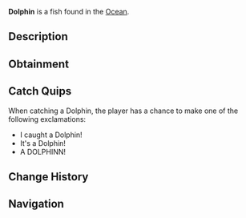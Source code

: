 {{FishInfobox
|image          = Dolphin.png
|rarity         = Legendary
|sea            = First Sea
|location       = [[Ocean]]
|sublocation    = 
|sources        = Fishing Rod
|radar_location = 
|prog_speed     = -5
|xp             = 600
|weather        = Clear
|time           = Day
|season         = Summer, Spring
|bait           = 
|base_weight    = 200
|base_value     = 1200
|weight_range   = 50
|base_chance    = 0.8
|base_resil     = 5
}}
'''Dolphin''' is a {{Rarity|Legendary}} fish found in the [[Ocean]].

== Description ==
{{Description|The Dolphin is a playful, intelligent marine mammal known for its sleek body, curved dorsal fin, and high intelligence. Dolphins are fast swimmers, known for jumping out of the water in graceful arcs and interacting with boats and swimmers. Found in the ocean.|Bestiary Entry}}

== Obtainment ==
{{Description|Found in the ocean.|Bestiary Hint}}
{{Fish Availability|
Ancient Isle/Algae Hunt
Atlantis/Surrounding Ocean
Forsaken Shores/Algae Hunt
Lovestorm/Normal
Lovestorm/Supercharged
Lucky Event/Blarney McBreeze
Lucky Event/O'Mango Goldgrin
Lucky Event/Plumrick O'Luck
Lucky Event/Rowdy McCharm
Lucky Event/Sunny O'Coin
Megalodon Hunt/Eclipse and Weekend
Megalodon Hunt/Normal
Mushgrove Swamp/Algae Hunt
Northern Summit/Surrounding Ocean
Ocean
Ocean/Deep Ocean
Orca Migration/Ancient
Orca Migration/Normal
Snowcap Island/Algae Hunt
Whale Migration/Moby
Whale Migration/Normal
|top_rods      = 
Leviathan's Fang Rod\27238.57\84501.81;
Free Spirit Rod\23034.08\92344.36;
Trident Rod\22497.49\90193.14;
Ethereal Prism Rod\18866.59\49820.23;
No-Life Rod\18579.41\57875.18;
Lucky Rod\11023.39\46823;
Resourceful Rod\15129.66\45581.36;
Fortune Rod\11448.16\39538.94;
Firefly Rod\15151.25\60786.86;
Fast Rod\14115.96\59102.96;
Fungal Rod\12819.3\51438.14;
Antler Rod\11209.47\44273.21;
Seraphic Rod\18237.22\50040.72;
Rod Of The Forgotten Fang\16968.98\47974.46;
Challenger's Rod\16472.13\48331.17;
Rod Of The Depths\15803\48776.62;
Verdant Shear Rod\15128.29\49287.56;
Rod Of The Exalted One\14937.11\41348.76;
Zeus Rod\14820.35\43705.39;
Blazebringer Rod\14719.02\47796.71;
Depthseeker Rod\14044.02\47229.08;
Avalanche Rod\12055.31\36585.85;
Volcanic Rod\11545.34\34471.11;
Steady Rod\3849.8\13541.41
|recommended   = Trident Rod
}}

== Catch Quips ==
When catching a Dolphin, the player has a chance to make one of the following exclamations:
* I caught a Dolphin!
* It's a Dolphin!
* A DOLPHINN!

== Change History ==
{{Change History|{{subst:Current Version}}}}

== Navigation ==
{{Fish Navbox|Ocean}}